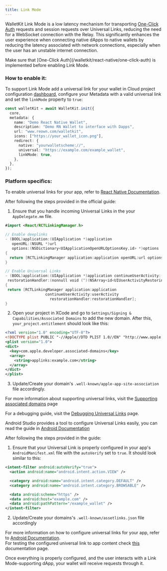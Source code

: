 ```yaml
---
title: Link Mode
---
```


WalletKit Link Mode is a low latency mechanism for transporting [One-Click Auth](/walletkit/react-native/one-click-auth) requests and session requests over Universal Links, reducing the need for a WebSocket connection with the Relay. This significantly enhances the user experience when connecting native dApps to native wallets by reducing the latency associated with network connections, especially when the user has an unstable internet connection.

<Note>
Make sure that [One-Click Auth](/walletkit/react-native/one-click-auth) is implemented before enabling Link Mode. 
</Note>

### How to enable it:

To support Link Mode add a universal link for your wallet in Cloud project configuration [dashboard](https://dashboard.reown.com/sign-in), configure your Metadata with a valid universal link and set the `linkMode` property to `true`:

```ts {10-11}
const walletKit = await WalletKit.init({
  core,
  metadata: {
    name: "Demo React Native Wallet",
    description: "Demo RN Wallet to interface with Dapps",
    url: "www.reown.com/walletkit",
    icons: ["https://your_wallet_icon.png"],
    redirect: {
      native: "yourwalletscheme://",
      universal: "https://example.com/example_wallet",
      linkMode: true,
    },
  },
});
```

### Platform specifics:

<Tabs>
<Tab title="iOS">

To enable universal links for your app, refer to [React Native Documentation](https://reactnative.dev/docs/linking?syntax=ios#enabling-deep-links).<br />

After following the steps provided in the official guide:

1. Ensure that you handle incoming Universal Links in the your `AppDelegate.mm` file.

```swift
#import <React/RCTLinkingManager.h>

// Enable deeplinks
- (BOOL)application:(UIApplication *)application
   openURL:(NSURL *)url
   options:(NSDictionary<UIApplicationOpenURLOptionsKey,id> *)options
{
  return [RCTLinkingManager application:application openURL:url options:options];
}

// Enable Universal Links
- (BOOL)application:(UIApplication *)application continueUserActivity:(nonnull NSUserActivity *)userActivity
 restorationHandler:(nonnull void (^)(NSArray<id<UIUserActivityRestoring>> * _Nullable))restorationHandler
{
 return [RCTLinkingManager application:application
                  continueUserActivity:userActivity
                    restorationHandler:restorationHandler];
}
```

2. Open your project in XCode and go to `Settings/Signing & Capabilities/Associated Domains` to add the new domain. After this, `your_project.entitlement` should look like this:

```xml
<?xml version="1.0" encoding="UTF-8"?>
<!DOCTYPE plist PUBLIC "-//Apple//DTD PLIST 1.0//EN" "http://www.apple.com/DTDs/PropertyList-1.0.dtd">
<plist version="1.0">
<dict>
  <key>com.apple.developer.associated-domains</key>
  <array>
    <string>applinks:example.com</string>
  </array>
</dict>
</plist>
```

3. Update/Create your domain's `.well-known/apple-app-site-association` file accordingly.

For more information about supporting universal links, visit the [Supporting associated domains](https://developer.apple.com/documentation/xcode/supporting-associated-domains?language=objc) page

For a debugging guide, visit the [Debugging Universal Links](https://developer.apple.com/documentation/technotes/tn3155-debugging-universal-links) page.<br />

</Tab>
<Tab title="Android">

Android Studio provides a tool to configure Universal Links easily, you can read the guide in [Android Documentation](https://developer.android.com/studio/write/app-link-indexing)

After following the steps provided in the guide:

1. Ensure that your Universal Link is properly configured in your app's `AndroidManifest.xml` file with the `autoVerify` set to `true`. It should look similar to this:

```xml
<intent-filter android:autoVerify="true">
  <action android:name="android.intent.action.VIEW" />

  <category android:name="android.intent.category.DEFAULT" />
  <category android:name="android.intent.category.BROWSABLE" />

  <data android:scheme="https" />
  <data android:host="example.com" />
  <data android:pathPattern="/example_wallet" />
</intent-filter>
```

2. Update/Create your domains's `.well-known/assetlinks.json` file accordingly

For more information on how to configure universal links for your app, refer to [Android Documentation](https://developer.android.com/studio/write/app-link-indexing).<br />
For testing the configured universal link to app content check [this](https://developer.android.com/training/app-links/deep-linking#testing-filters) documentation page.<br />

</Tab>
</Tabs>

Once everything is properly configured, and the user interacts with a Link Mode-supporting dApp, your wallet will receive requests through it.
